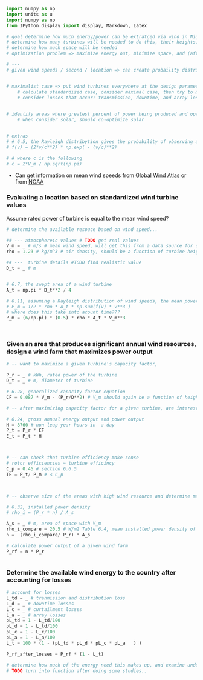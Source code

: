 ```python


import numpy as np
import units as u
import numpy as np
from IPython.display import display, Markdown, Latex

# goal determine how much energy/power can be extratced via wind in Nigeria 
# determine how many turbines will be needed to do this, their heights, turbine diameters (design) etc 
# determine how much space will be needed 
# optimization problem => maximize energy out, minimize space, and (after introduce cost, minimize cost)

# ---
# given wind speeds / second / location => can create probaility distribution, and determine mean wind speed  in each location 


# maximalist case => put wind turbines everywhere at the design parameters that maximize the power output 
    # calculate standardized case, consider maximal case, then try to minimize differences between standard and max while cost optimizing, and increasing uniformity 
    # consider losses that occur: transmission, downtime, and array losses, and efficiencies
    

# identify areas where greatest percent of power being produced and optimize spacing in those areas, while considering where populations currently are 
    # when consider solar, should co-optimize solar 


# extras 
# # 6.5, the Rayleigh distribytion gives the probability of observing a given wind speed, and is the Weibull frequency distribution inserting k = 2
# f(v) = (2*v/c**2) * np.exp( - (v/c)**2)

# # where c is the following 
# c = 2*V_m / np.sqrt(np.pi)
```

- Can get information on mean wind speeds from [Global Wind Atlas](https://globalwindatlas.info/en/area/Nigeria?download=print) or from [NOAA](https://www.emc.ncep.noaa.gov/emc_new.php)


### Evaluating a location based on standardized wind turbine values 
Assume rated power of turbine is equal to the mean wind speed?

```python
# determine the available resouce based on wind speed...

## --- atmosphereic values # TODO get real values 
V_m = _ # m/s # mean wind speed, will get this from a data source for different areas.
rho = 1.23 # kg/m^3 # air density, should be a function of turbine height 

## ---  turbine details #TODO find realistic value 
D_t = _ # m 


# 6.7, the swept area of a wind turbine 
A_t = np.pi * D_t**2 / 4

# 6.11, assuming a Rayleigh distribution of wind speeds, the mean power over time is 
# P_m = 1/2 * rho * A_t * np.sum(f(v) * v**3 )
# where does this take into acount time???
P_m = (6/np.pi) * (0.5) * rho * A_t * V_m**3




```

### Given an area that produces significant annual wind resources, design a wind farm that maximizes power output 
```python

# -- want to maximize a given turbine's capacity factor, 

P_r = _ # kWh, rated power of the turbine 
D_t = _ # m, diameter of turbine 

# 6.28, generalized capacity factor equation 
CF = 0.087 * V_m - (P_r/D**2) # V_m should again be a function of height, and this should play a role..

# -- after maximizing capacity factor for a given turbine, are interested in how power and energy output look 

# 6.24, gross annual energy output and power output 
H = 8760 # non leap year hours in  a day 
P_t = P_r * CF
E_t = P_t * H 



# -- can check that turbine efficiency make sense 
# rotor efficiencies ~ turbine efficincy 
C_p = 0.45 # section 6.6.5
TE = P_t/ P_m # < C_p 



# -- observe size of the areas with high wind resource and determine max number of turbines could put there 

# 6.32, installed power density 
# rho_i = (P_r * n) / A_s

A_s = _ # m, area of space with V_m 
rho_i_compare = 20.5 # W/m2 Table 6.4, mean installed power density of wind farms outside europe 
n =  (rho_i_compare/ P_r) * A_s 

# calculate power output of a given wind farm 
P_rf = n * P_r 



```

### Determine the available wind energy to the country after accounting for losses 

``` python

# account for losses 
L_td = _ # tranmission and distribution loss 
L_d = _ # downtime losses 
L_c = _ # curtailment losses 
L_a = _ # array losses 
pL_td = 1 - L_td/100 
pL_d = 1 - L_td/100 
pL_c = 1 - L_c/100
pL_a = 1 - L_a/100 
L_t = 100 * (1 - (pL_td * pL_d * pL_c * pL_a   ) )

P_rf_after_losses = P_rf * (1 - L_t)

# determine how much of the energy need this makes up, and examine under different scenarios.. (min, max => cheapest, most expensive...)
# TODO turn into function after doing some studies..
```


